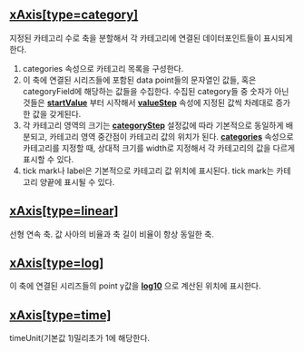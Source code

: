 ## [xAxis[type=category]](./xAxis/category)
지정된 카테고리 수로 축을 분할해서 각 카테고리에 연결된 데이터포인트들이 표시되게 한다.


1. categories 속성으로 카테고리 목록을 구성한다.
2. 이 축에 연결된 시리즈들에 포함된 data point들의 문자열인 값들, 혹은 categoryField에 해당하는 값들을 수집한다.
   수집된 category들 중 숫자가 아닌 것들은  **[startValue](#startValue)** 부터 시작해서  **[valueStep](#valueStep)**  속성에 지정된 값씩 차례대로 증가한 값을 갖게된다.
3. 각 카테고리 영역의 크기는  **[categoryStep](#categoryStep)**  설정값에 따라 기본적으로 동일하게 배분되고, 
   카테고리 영역 중간점이 카테고리 값의 위치가 된다.
    **[categories](#categories)**  속성으로 카테고리를 지정할 때, 상대적 크기를 width로 지정해서 각 카테고리의 값을 다르게 표시할 수 있다.
4. tick mark나 label은 기본적으로 카테고리 값 위치에 표시된다.
   tick mark는 카테고리 양끝에 표시될 수 있다.
## [xAxis[type=linear]](./xAxis/linear)
선형 연속 축.
값 사아의 비율과 축 길이 비율이 항상 동일한 축.
## [xAxis[type=log]](./xAxis/log)
이 축에 연결된 시리즈들의 point y값을  **[log10](/docs/api/classes/log10)** 으로 계산된 위치에 표시한다.
## [xAxis[type=time]](./xAxis/time)
timeUnit(기본값 1)밀리초가 1에 해당한다.
